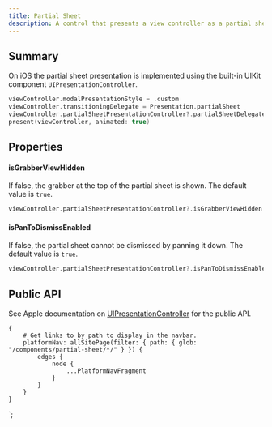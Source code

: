 ```yaml
---
title: Partial Sheet
description: A control that presents a view controller as a partial sheet.
---
```



<ComponentHeader data={props.data} />

## Summary

On iOS the partial sheet presentation is implemented using the built-in UIKit component `UIPresentationController`.

```swift
viewController.modalPresentationStyle = .custom
viewController.transitioningDelegate = Presentation.partialSheet
viewController.partialSheetPresentationController?.partialSheetDelegate = self
present(viewController, animated: true)
```

## Properties

#### isGrabberViewHidden

If false, the grabber at the top of the partial sheet is shown. The default value is `true`.

```swift
viewController.partialSheetPresentationController?.isGrabberViewHidden = false
```

#### isPanToDismissEnabled

If false, the partial sheet cannot be dismissed by panning it down. The default value is `true`.

```swift
viewController.partialSheetPresentationController?.isPanToDismissEnabled = false
```

## Public API

See Apple documentation on [UIPresentationController](https://developer.apple.com/documentation/uikit/uipresentationcontroller) for the public API.

    {
        # Get links to by path to display in the navbar.
        platformNav: allSitePage(filter: { path: { glob: "/components/partial-sheet/*/" } }) {
            edges {
                node {
                    ...PlatformNavFragment
                }
            }
        }
    }
`;
